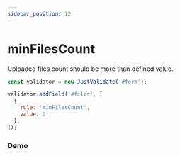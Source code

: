 ```yaml
---
sidebar_position: 12
---
```



# minFilesCount

Uploaded files count should be more than defined value.

```js
const validator = new JustValidate('#form');

validator.addField('#files', [
  {
    rule: 'minFilesCount',
    value: 2,
  },
]);
```

### Demo

<MinFilesCount />
